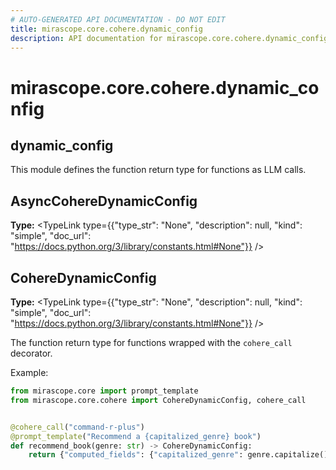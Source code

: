 ```yaml
---
# AUTO-GENERATED API DOCUMENTATION - DO NOT EDIT
title: mirascope.core.cohere.dynamic_config
description: API documentation for mirascope.core.cohere.dynamic_config
---
```


# mirascope.core.cohere.dynamic_config

## <ApiType type="Module" path="core/cohere/dynamic_config" symbolName="dynamic_config" /> dynamic_config

This module defines the function return type for functions as LLM calls.

## <ApiType type="Attribute" path="core/cohere/dynamic_config" symbolName="AsyncCohereDynamicConfig" /> AsyncCohereDynamicConfig

**Type:** <TypeLink type={{"type_str": "None", "description": null, "kind": "simple", "doc_url": "https://docs.python.org/3/library/constants.html#None"}} />


## <ApiType type="Attribute" path="core/cohere/dynamic_config" symbolName="CohereDynamicConfig" /> CohereDynamicConfig

**Type:** <TypeLink type={{"type_str": "None", "description": null, "kind": "simple", "doc_url": "https://docs.python.org/3/library/constants.html#None"}} />

The function return type for functions wrapped with the `cohere_call` decorator.

Example:

```python
from mirascope.core import prompt_template
from mirascope.core.cohere import CohereDynamicConfig, cohere_call


@cohere_call("command-r-plus")
@prompt_template("Recommend a {capitalized_genre} book")
def recommend_book(genre: str) -> CohereDynamicConfig:
    return {"computed_fields": {"capitalized_genre": genre.capitalize()}}
```




